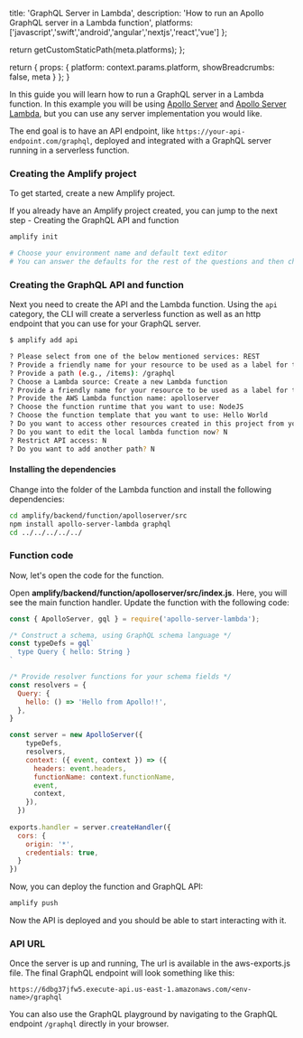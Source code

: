                   
  title: 'GraphQL Server in Lambda',
  description: 'How to run an Apollo GraphQL server in a Lambda function',
  platforms: ['javascript','swift','android','angular','nextjs','react','vue'] 
};

  return getCustomStaticPath(meta.platforms);
};

  return {
    props: {
      platform: context.params.platform,
      showBreadcrumbs: false,
      meta
    }
  };
}
          
      

In this guide you will learn how to run a GraphQL server in a Lambda function. In this example you will be using [Apollo Server](https://www.apollographql.com/docs/) and [Apollo Server Lambda](https://www.apollographql.com/docs/apollo-server/deployment/lambda/), but you can use any server implementation you would like.

The end goal is to have an API endpoint, like `https://your-api-endpoint.com/graphql`, deployed and integrated with a GraphQL server running in a serverless function.

### Creating the Amplify project

To get started, create a new Amplify project.

<Callout>

If you already have an Amplify project created, you can jump to the next step - Creating the GraphQL API and function

</Callout>

```sh
amplify init

# Choose your environment name and default text editor
# You can answer the defaults for the rest of the questions and then choose the profile you created when you ran amplify configure
```

### Creating the GraphQL API and function

Next you need to create the API and the Lambda function. Using the `api` category, the CLI will create a serverless function as well as an http endpoint that you can use for your GraphQL server.

```sh
$ amplify add api

? Please select from one of the below mentioned services: REST
? Provide a friendly name for your resource to be used as a label for this category in the project: apolloapi
? Provide a path (e.g., /items): /graphql
? Choose a Lambda source: Create a new Lambda function
? Provide a friendly name for your resource to be used as a label for this category in the project: apolloserver
? Provide the AWS Lambda function name: apolloserver
? Choose the function runtime that you want to use: NodeJS
? Choose the function template that you want to use: Hello World
? Do you want to access other resources created in this project from your Lambda function? N
? Do you want to edit the local lambda function now? N
? Restrict API access: N
? Do you want to add another path? N
```

#### Installing the dependencies

Change into the folder of the Lambda function and install the following dependencies:

```sh
cd amplify/backend/function/apolloserver/src
npm install apollo-server-lambda graphql
cd ../../../../../
```

### Function code

Now, let's open the code for the function.

Open __amplify/backend/function/apolloserver/src/index.js__. Here, you will see the main function handler. Update the function with the following code:

```javascript
const { ApolloServer, gql } = require('apollo-server-lambda');

/* Construct a schema, using GraphQL schema language */
const typeDefs = gql`
  type Query { hello: String }
`

/* Provide resolver functions for your schema fields */
const resolvers = {
  Query: {
    hello: () => 'Hello from Apollo!!',
  },
}

const server = new ApolloServer({
    typeDefs,
    resolvers,
    context: ({ event, context }) => ({
      headers: event.headers,
      functionName: context.functionName,
      event,
      context,
    }),
  })
  
exports.handler = server.createHandler({
  cors: {
    origin: '*',
    credentials: true,
  }
})
```

Now, you can deploy the function and GraphQL API:

```sh
amplify push
```

Now the API is deployed and you should be able to start interacting with it.

### API URL

Once the server is up and running, The url is available in the aws-exports.js file. The final GraphQL endpoint will look something like this:

```
https://6dbg37jfw5.execute-api.us-east-1.amazonaws.com/<env-name>/graphql
```

You can also use the GraphQL playground by navigating to the GraphQL endpoint `/graphql` directly in your browser.
